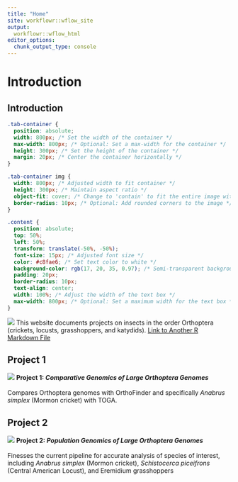 ---
title: "Home"
site: workflowr::wflow_site
output:
  workflowr::wflow_html
editor_options:
  chunk_output_type: console
---

# Introduction {.tabset}
## Introduction 

```{css, echo=FALSE}
.tab-container {
  position: absolute;
  width: 800px; /* Set the width of the container */
  max-width: 800px; /* Optional: Set a max-width for the container */
  height: 300px; /* Set the height of the container */
  margin: 20px; /* Center the container horizontally */
}

.tab-container img {
  width: 800px; /* Adjusted width to fit container */
  height: 300px; /* Maintain aspect ratio */
  object-fit: cover; /* Change to 'contain' to fit the entire image within the container */
  border-radius: 10px; /* Optional: Add rounded corners to the image */
}

.content {
  position: absolute;
  top: 50%;
  left: 50%;
  transform: translate(-50%, -50%);
  font-size: 15px; /* Adjusted font size */
  color: #c8fae6; /* Set text color to white */
  background-color: rgb(17, 20, 35, 0.97); /* Semi-transparent background for better readability */
  padding: 20px;
  border-radius: 10px;
  text-align: center;
  width: 100%; /* Adjust the width of the text box */
  max-width: 800px; /* Optional: Set a maximum width for the text box */
}

```


<span class="tab-container">
  <img src="assets/locusts.png"> 
  <span class="content">
    This website documents projects on
    insects in the order Orthoptera (crickets, locusts, grasshoppers, 
    and katydids).
    <a href="about.Rmd">Link to Another R Markdown File</a>
  </span>
</span>

## Project 1
<span class="tab-container">
  <img src="assets/project1.png">
    <span class="content">
       <b>Project 1: <em>Comparative Genomics of Large Orthoptera Genomes</em></b>   
       <br>
        Compares Orthoptera genomes with OrthoFinder and specifically *Anabrus simplex* (Mormon cricket) with TOGA.
        <br>
  </span>
</span>


## Project 2
<span class="tab-container">
  <img src="assets/project2.png">
    <span class="content">
       <b>Project 2: <em>Population Genomics of Large Orthoptera Genomes</em></b>  
       <br>
       Finesses the current pipeline for accurate analysis of species of interest, including *Anabrus simplex* (Mormon cricket), *Schistocerca piceifrons* (Central American Locust), and Eremidium grasshoppers
       <br>
  </span>
</span>
  

